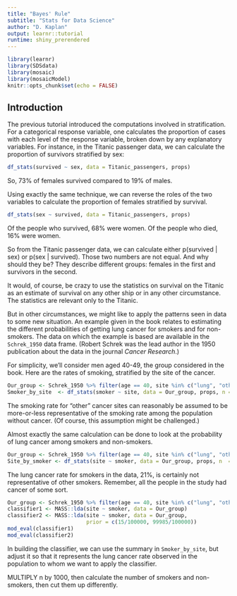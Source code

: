 ```yaml
---
title: "Bayes' Rule"
subtitle: "Stats for Data Science"
author: "D. Kaplan"
output: learnr::tutorial
runtime: shiny_prerendered
---
```


```r
library(learnr)
library(SDSdata)
library(mosaic)
library(mosaicModel)
knitr::opts_chunk$set(echo = FALSE)
```

## Introduction

The previous tutorial introduced the computations involved in stratification. For a categorical response variable, one calculates the  proportion of cases with each level of the response variable, broken down by any explanatory variables. For instance, in the Titanic passenger data, we can calculate the proportion of survivors stratified by sex:

```r
df_stats(survived ~ sex, data = Titanic_passengers, props)
```

So, 73% of females survived compared to 19% of males.

Using exactly the same technique, we can reverse the roles of the two variables  to calculate the proportion of females stratified by  survival.

```r
df_stats(sex ~ survived, data = Titanic_passengers, props)       
```

Of the people who survived, 68%  were  women. Of the people who died, 16% were women.

So from the Titanic passenger data,  we can calculate either  p(survived | sex) or p(sex | survived). Those two numbers are not  equal. And  why should they be? They describe different groups: females in the first  and survivors in the second.

It  would, of course, be crazy to use the statistics on survival  on the Titanic as an estimate of survival on  any other ship or in any other circumstance. The  statistics are relevant only  to the  Titanic.

But in  other circumstances, we might like to apply the patterns seen in  data to some new situation. An example given in the book relates to  estimating the  different  probabilities of getting lung cancer  for smokers  and for non-smokers. The data on which the example is based are available in the `Schrek_1950` data frame. (Robert Schrek was the lead author in the 1950 publication about the data in the journal *Cancer Research*.)

For simplicity, we'll consider men aged 40-49, the group considered in the book. Here are the rates of smoking, stratified by the site of the cancer.

```r
Our_group <- Schrek_1950 %>% filter(age == 40, site %in% c("lung", "other"))
Smoker_by_site  <- df_stats(smoker ~ site, data = Our_group, props, n = length)
```

The  smoking rate for "other" cancer sites can reasonably be assumed to be more-or-less representative of the smoking rate among the population  without cancer. (Of course, this assumption  might be challenged.)

Almost exactly the same calculation can be  done to  look  at the probability of lung cancer among smokers and non-smokers.

```r
Our_group <- Schrek_1950 %>% filter(age == 40, site %in% c("lung", "other"))
Site_by_smoker <- df_stats(site ~ smoker, data = Our_group, props, n  = length)
```

The lung  cancer rate for smokers in the data, 21%, is certainly not representative of other smokers. Remember, all  the people in the study had cancer of some sort.

```r
Our_group <- Schrek_1950 %>% filter(age == 40, site %in% c("lung", "other"))
classifier1 <- MASS::lda(site ~ smoker, data = Our_group)
classifier2 <- MASS::lda(site ~ smoker, data = Our_group, 
                         prior = c(15/100000, 99985/100000))
mod_eval(classifier1)
mod_eval(classifier2)
```

In building the classifier, we can use the summary in `Smoker_by_site`, but adjust it  so that it represents the lung cancer rate observed  in the  population  to  whom we want to apply the classifier.

MULTIPLY n by 1000, then calculate the number of  smokers and non-smokers, then cut them up differently.